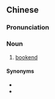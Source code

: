 {{also|书挡}}
==Chinese==
{{zh-forms|s=书挡}}

===Pronunciation===
{{zh-pron
|m=shūdǎng
|cat=n
}}

===Noun===
{{zh-noun|mw=個}}

# [[bookend]]

====Synonyms====
* {{zh-l|書櫥}}
* {{zh-l|書架}}